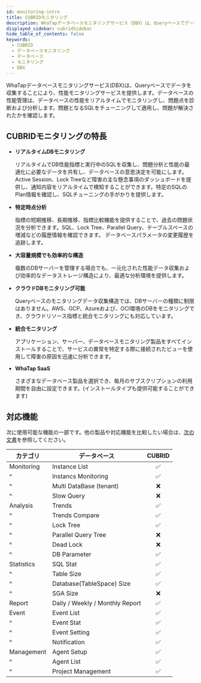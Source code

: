 ```yaml
---
id: monitoring-intro
title: CUBRIDモニタリング
description: WhaTapデータベースモニタリングサービス（DBX）は、Queryベースでデータを収集し、性能モニタリングサービスを提供します。
displayed_sidebar: cubridSidebar
hide_table_of_contents: false
keywords:
  - CUBRID
  - データベースモニタリング
  - データベース
  - モニタリング
  - DBX
---
```


WhaTapデータベースモニタリングサービス(DBX)は、Queryベースでデータを収集することにより、性能モニタリングサービスを提供します。データベースの性能管理は、データベースの性能をリアルタイムでモニタリングし、問題点を診断および分析します。問題となるSQLをチューニングして適用し、問題が解決されたかを確認します。

## CUBRIDモニタリングの特長

- **リアルタイムDBモニタリング**

  リアルタイムでDB性能指標と実行中のSQLを収集し、問題分析と性能の最適化に必要なデータを共有し、データベースの意思決定を可能にします。Active Session、Lock Treeなど障害の主な懸念事項のダッシュボードを提供し、通知内容をリアルタイムで検知することができます。特定のSQLのPlan情報を確認し、SQLチューニングの手がかりを提供します。

- **特定時点分析**

  指標の短期推移、長期推移、指標比較機能を提供することで、過去の問題状況を分析できます。SQL、Lock Tree、Parallel Query、テーブルスペースの増減などの履歴情報を確認できます。 データベースパラメータの変更履歴を追跡します。

- **大容量規模でも効率的な構造**

  複数のDBサーバーを管理する場合でも、一元化された性能データ収集および効率的なデータストレージ構造により、最適な分析環境を提供します。

- **クラウドDBモニタリング可能**

  Queryベースのモニタリングデータ収集構造では、DBサーバーの種類に制限はありません。AWS、GCP、Azureおよび、OCI環境のDBをモニタリングでき、クラウドリソース指標と統合モニタリングにも対応しています。

- **統合モニタリング**

  アプリケーション、サーバー、データベースモニタリング製品をすべてインストールすることで、サービスの異常を特定する際に接続されたビューを使用して障害の原因を迅速に分析できます。

- **WhaTap SaaS**

  さまざまなデータベース製品を選択でき、毎月のサブスクリプションの利用期間を自由に設定できます。(インストールタイプも提供可能することができます)

## 対応機能

次に使用可能な機能の一部です。他の製品や対応機能を比較したい場合は、[次の文書](../support-env#compare-db)を参照してください。

| カテゴリ       | データベース                                       |              CUBRID             |
| ---------- | -------------------------------------------- | :-----------------------------: |
| Monitoring | Instance List                                | <span class='emoji-ok'>✅</span> |
| ^          | Instancs Monitoring                          | <span class='emoji-ok'>✅</span> |
| ^          | Multi DataBase (tenant)   | <span class='emoji-no'>❌</span> |
| ^          | Slow Query                                   | <span class='emoji-no'>❌</span> |
| Analysis   | Trends                                       | <span class='emoji-ok'>✅</span> |
| ^          | Trends Compare                               | <span class='emoji-ok'>✅</span> |
| ^          | Lock Tree                                    | <span class='emoji-ok'>✅</span> |
| ^          | Parallel Query Tree                          | <span class='emoji-no'>❌</span> |
| ^          | Dead Lock                                    | <span class='emoji-no'>❌</span> |
| ^          | DB Parameter                                 | <span class='emoji-ok'>✅</span> |
| Statistics | SQL Stat                                     | <span class='emoji-ok'>✅</span> |
| ^          | Table Size                                   | <span class='emoji-ok'>✅</span> |
| ^          | Database(TableSpace) Size | <span class='emoji-ok'>✅</span> |
| ^          | SGA Size                                     | <span class='emoji-no'>❌</span> |
| Report     | Daily / Weekly / Monthly Report              | <span class='emoji-ok'>✅</span> |
| Event      | Event List                                   | <span class='emoji-ok'>✅</span> |
| ^          | Event Stat                                   | <span class='emoji-ok'>✅</span> |
| ^          | Event Setting                                | <span class='emoji-ok'>✅</span> |
| ^          | Notification                                 | <span class='emoji-ok'>✅</span> |
| Management | Agent Setup                                  | <span class='emoji-ok'>✅</span> |
| ^          | Agent List                                   | <span class='emoji-ok'>✅</span> |
| ^          | Project Management                           | <span class='emoji-ok'>✅</span> |
